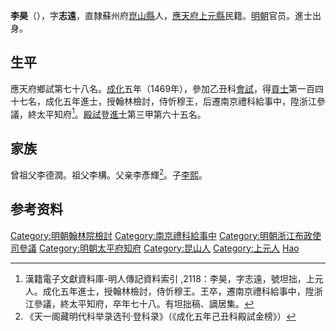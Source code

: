 {{Otheruses|other=名为李昊的其他人物|李昊}}
{{Otheruses|other=名为李志远的其他人物|李志远}}

'''李昊'''（{{bd|1431年||1508年}}），字'''志遠'''，直隸蘇州府[[昆山县_(南梁)|崑山縣]]人，[[应天府_(明朝)|應天府]][[上元县|上元縣]]民籍。[[明朝|明朝]]官员。進士出身。

== 生平 ==
應天府鄉試第七十八名。[[成化|成化]]五年（1469年），參加乙丑科[[會試|會試]]，得[[貢士|貢士]]第一百四十七名，成化五年進士，授翰林檢討，侍忻穆王，后遷南京禮科給事中，陞浙江參議，終太平知府<ref>漢籍電子文獻資料庫-明人傳記資料索引 ,2118：李昊，字志遠，號坦拙，上元人。成化五年進士，授翰林檢討，侍忻穆王。王卒，遷南京禮科給事中，陞浙江參議，終太平知府，卒年七十八。有坦拙稿、謫居集。</ref>。[[殿試|殿試]]登[[進士|進士]]第三甲第六十五名。

== 家族 ==
曾祖父李德潤。祖父李構。父亲李彥輝<ref>《天一阁藏明代科举录选刊·登科录》（《成化五年己丑科殿試金榜》）</ref>。子[[李熙_(弘治進士)|李熙]]。

== 参考资料 ==
{{reflist}}

{{成化五年己丑科殿試金榜}}

{{Authority control}}
{{明朝官员小作品}}

{{DEFAULTSORT:Li李}}

[[Category:明朝翰林院檢討|Category:明朝翰林院檢討]]
[[Category:南京禮科給事中|Category:南京禮科給事中]]
[[Category:明朝浙江布政使司參議|Category:明朝浙江布政使司參議]]
[[Category:明朝太平府知府|Category:明朝太平府知府]]
[[Category:昆山人|Category:昆山人]]
[[Category:上元人|Category:上元人]]
[[Category:李姓|Hao]]